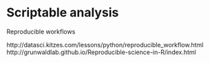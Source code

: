 # Scriptable analysis

Reproducible workflows

http://datasci.kitzes.com/lessons/python/reproducible_workflow.html
http://grunwaldlab.github.io/Reproducible-science-in-R/index.html


